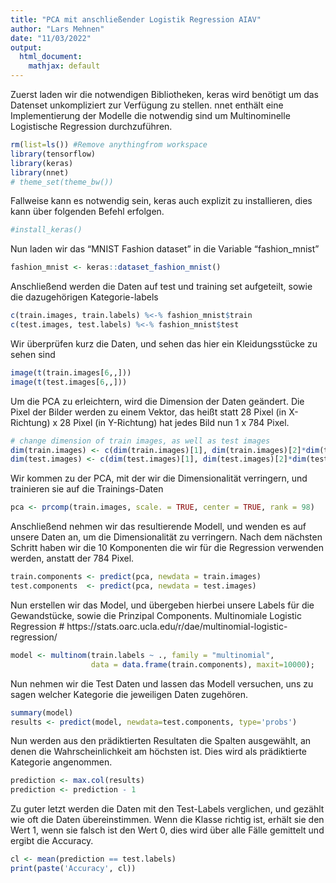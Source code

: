 ```yaml
---
title: "PCA mit anschließender Logistik Regression AIAV"
author: "Lars Mehnen"
date: "11/03/2022"
output:
  html_document:
    mathjax: default
---
```

Zuerst laden wir die notwendigen Bibliotheken, keras wird benötigt um das Datenset unkompliziert zur Verfügung zu stellen. nnet enthält eine Implementierung der Modelle die notwendig sind um Multinominelle Logistische Regression durchzuführen.

```r
rm(list=ls()) #Remove anythingfrom workspace
library(tensorflow)
library(keras)        
library(nnet)
# theme_set(theme_bw())
```

Fallweise kann es notwendig sein, keras auch explizit zu installieren, dies kann über folgenden Befehl erfolgen.

```r
#install_keras()  
```

Nun laden wir das "MNIST Fashion dataset" in die Variable "fashion_mnist"

```r
fashion_mnist <- keras::dataset_fashion_mnist()
```

Anschließend werden die Daten auf test und training set aufgeteilt, sowie die dazugehörigen Kategorie-labels

```r
c(train.images, train.labels) %<-% fashion_mnist$train
c(test.images, test.labels) %<-% fashion_mnist$test
```

Wir überprüfen kurz die Daten, und sehen das hier ein Kleidungsstücke zu sehen sind

```r
image(t(train.images[6,,]))
image(t(test.images[6,,]))
```

Um die PCA zu erleichtern, wird die Dimension der Daten geändert. Die Pixel der Bilder werden zu einem Vektor, das heißt statt 28 Pixel (in X-Richtung) x 28 Pixel (in Y-Richtung) hat jedes Bild nun 1 x 784 Pixel.

```r
# change dimension of train images, as well as test images
dim(train.images) <- c(dim(train.images)[1], dim(train.images)[2]*dim(train.images)[3])
dim(test.images) <- c(dim(test.images)[1], dim(test.images)[2]*dim(test.images)[3])

```

Wir kommen zu der PCA, mit der wir die Dimensionalität verringern, und trainieren sie auf die Trainings-Daten

```r
pca <- prcomp(train.images, scale. = TRUE, center = TRUE, rank = 98)
```

Anschließend nehmen wir das resultierende Modell, und wenden es auf unsere Daten an, um die Dimensionalität zu verringern. Nach dem nächsten Schritt haben wir die 10 Komponenten die wir für die Regression verwenden werden, anstatt der 784 Pixel.

```r
train.components <- predict(pca, newdata = train.images)
test.components  <- predict(pca, newdata = test.images)
```

Nun erstellen wir das Model, und übergeben hierbei unsere Labels für die Gewandstücke, sowie die Prinzipal Components. Multinomiale Logistic Regression
# https://stats.oarc.ucla.edu/r/dae/multinomial-logistic-regression/

```r
model <- multinom(train.labels ~ ., family = "multinomial", 
                  data = data.frame(train.components), maxit=10000);
```

Nun nehmen wir die Test Daten und lassen das Modell versuchen, uns zu sagen welcher Kategorie die jeweiligen Daten zugehören.

```r
summary(model)
results <- predict(model, newdata=test.components, type='probs')

```

Nun werden aus den prädiktierten Resultaten die Spalten ausgewählt, an denen die Wahrscheinlichkeit am höchsten ist. Dies wird als prädiktierte Kategorie angenommen.

```r
prediction <- max.col(results)
prediction <- prediction - 1
```

Zu guter letzt werden die Daten mit den Test-Labels verglichen, und gezählt wie oft die Daten übereinstimmen. Wenn die Klasse richtig ist, erhält sie den Wert 1, wenn sie falsch ist den Wert 0, dies wird über alle Fälle gemittelt und ergibt die Accuracy.

```r
cl <- mean(prediction == test.labels)
print(paste('Accuracy', cl))
```
